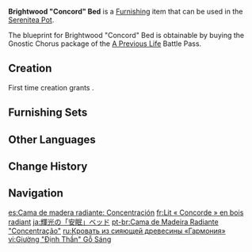 {{Furnishing Infobox
|id             = 361404
|image          = Item Brightwood Concord Bed.png
|category       = Large Furnishing
|subcategory    = Bed
|quality        = 4
|adeptal_energy = 90
|load           = 85
|reduced_load   = 64
|description    = A mattress woven from hay and many kinds of leaves is placed on top of a sturdy [[Brightwood]] bed frame. Add some soft bedding, and you get this practical bed. The bed is neither exceedingly large nor tall, and can also double as a chair. Therefore, no matter how cramped the room is, this bed can make people feel calm and collected, and help them have a good rest.
|mention        = 
|blueprint      = [[Battle Pass/A Previous Life|A Previous Life]] Battle Pass: Gnostic Chorus
|battlepass     = A Previous Life
}}
'''Brightwood "Concord" Bed''' is a [[Furnishing]] item that can be used in the [[Serenitea Pot]].

The blueprint for Brightwood "Concord" Bed is obtainable by buying the Gnostic Chorus package of the [[Battle Pass/A Previous Life|A Previous Life]] Battle Pass.

==Creation==
First time creation grants {{Item|Trust|24|x=90}}.
{{Recipe
|type = Creation
|time = 16h
|Brightwood = 12
|Fabric = 6
|sort = Brightwood;Fabric
}}

==Furnishing Sets==
{{Craft Usage|type=Furnishing Set}}

==Other Languages==
{{Other Languages
|default_hidden = 1
|en      = Brightwood "Concord" Bed
|zhs     = 辉木「定神」床榻
|zhs_rm  = Huīmù "Dìngshén" Chuángtà
|zht     = 輝木「定神」床榻
|zht_rm  = Huīmù "Dìngshén" Chuángtà
|ja      = 輝光の「安眠」ベッド
|ja_rm   = Kikou no "Anmin" Beddo
|ko      = 빛나는 나무 「안정」 침대
|es      = Cama de madera radiante: Concentración
|fr      = Lit «&nbsp;Concorde&nbsp;» en bois radiant
|ru      = Кровать из сияющей древесины «Гармония»
|th      = เตียงไม้ Brightwood "สงบใจ"
|th_rm   = 
|vi      = Giường "Định Thần" Gỗ Sáng
|de      = Bett „Fokus“ aus Hellholz
|id      = Ranjang Kayu Brightwood: Fokus
|pt      = Cama de Madeira Radiante "Concentração"
|tr      = Sarmal "Uyum" Yatağı
|it      = Letto in Legno dello splendore Concordia
}}

==Change History==
{{Change History|3.2}}

==Navigation==
{{Furnishing Navbox|interior}}

[[es:Cama de madera radiante: Concentración]]
[[fr:Lit « Concorde » en bois radiant]]
[[ja:輝光の「安眠」ベッド]]
[[pt-br:Cama de Madeira Radiante "Concentração"]]
[[ru:Кровать из сияющей древесины «Гармония»]]
[[vi:Giường "Định Thần" Gỗ Sáng]]